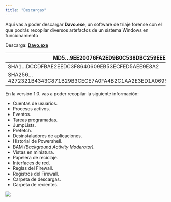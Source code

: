 ```yaml
---
title: "Descargas"
---
```


Aquí vas a poder descargar __Davo.exe__, un software de triaje forense con el que podrás recopilar
diversos artefactos de un sistema Windows en funcionamiento

Descarga: <a href="https://t.bkit.co/l_641f52fe620ec" target="_blank" rel="noopener noreferrer"><b>Davo.exe</b></a>  


|   MD5...9EE20076FA2ED9B0C538DBC259EEE82A   |
|---|
|  SHA1...DCCDFBAE2EEDC3F8640609EB53ECFED5AEE9E3A2   |
| SHA256...4272321B4343C871B29B3CECE7A0FA4B2C1AA2E3ED1A06952A2753587B5CB498 |

En la versión 1.0. vas a poder recopilar la siguiente información:

* Cuentas de usuarios.
* Procesos activos.
* Eventos.
* Tareas programadas.
* JumpLists.
* Prefetch.
* Desinstaladores de aplicaciones.
* Historial de Powershell.
* BAM _(Background Activity Moderator)._
* Vistas en miniatura.
* Papelera de reciclaje.
* Interfaces de red.
* Reglas del Firewall.
* Registros del Firewall.
* Carpeta de descargas.
* Carpeta de recientes.

<img src="https://t.bkit.co/w_641f5a73e0b06.gif" />